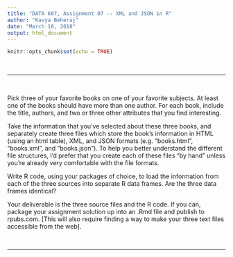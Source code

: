 ```yaml
---
title: "DATA 607, Assignment 07 -- XML and JSON in R"
author: "Kavya Beheraj"
date: "March 18, 2018"
output: html_document
---
```


```r
knitr::opts_chunk$set(echo = TRUE)
```

<br>

****

<br>

Pick three of your favorite books on one of your favorite subjects. At least one of the books should have more than one author. For each book, include the title, authors, and two or three other attributes that you find interesting.

Take the information that you've selected about these three books, and separately create three files which store the book's information in HTML (using an html table), XML, and JSON formats (e.g. "books.html", "books.xml", and "books.json"). To help you better understand the different file structures, I'd prefer that you create each of these files "by hand" unless you're already very comfortable with the file formats.

Write R code, using your packages of choice, to load the information from each of the three sources into separate R data frames. Are the three data frames identical?

Your deliverable is the three source files and the R code. If you can, package your assignment solution up into an .Rmd file and publish to rpubs.com. [This will also require finding a way to make your three text files accessible from the web].

<br>

****

<br>



